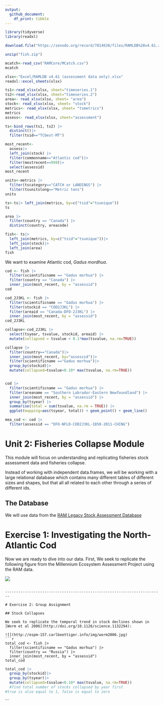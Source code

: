 ```yaml
---
output: 
  github_document:
    df_print: tibble
---
```


```r
library(tidyverse)
library(readxl)
```
```r
download.file("https://zenodo.org/record/7814638/files/RAMLDB%20v4.61.zip?download=1", "fish.zip")
```
```r
unzip("fish.zip")
```

```r
mcatch<-read_csv("RAMCore/MCatch.csv")
mcatch
```
```r
xlsx<-"Excel/RAMLDB v4.61 (assessment data only).xlsx"
readxl::excel_sheets(xlsx)

ts1<-read_xlsx(xlsx, sheet="timeseries.1")
ts2<-read_xlsx(xlsx, sheet="timeseries.2")
area<- read_xlsx(xlsx, sheet= "area")
stock<- read_xlsx(xlsx, sheet= "stock")
metrics<- read_xlsx(xlsx, sheet= "tsmetrics")
metrics
assess<- read_xlsx(xlsx, sheet="assessment")

ts<-bind_rows(ts1, ts2) |> 
  distinct()|> 
  filter(tsid=="TCbest-MT")
```

```r
most_recent<-
  assess|>
  left_join(stock) |>
  filter(commonname=="Atlantic cod")|>
  filter(mostrecent==999)|>
  select(assessid)
most_recent
```

```r
units<-metrics |> 
  filter(tscategory=="CATCH or LANDINGS") |>
  filter(tsunitslong=="Metric tons")
units
```
```r
ts<-ts|> left_join(metrics, by=c("tsid"="tsunique"))
ts
```

```r
area |> 
  filter(country == "Canada") |>
  distinct(country, areacode)
```

```r
fish<- ts|> 
  left_join(metrics, by=c("tsid"="tsunique"))|>
  left_join(stock)|>
  left_join(area)
fish
```

We want to examine Atlantic cod, _Gadus mordhua_. 
```r
cod <- fish |> 
  filter(scientificname == "Gadus morhua") |>
  filter(country == "Canada") |>
  inner_join(most_recent, by = "assessid") 
cod
```

```r
cod_2J3KL <- fish |>
  filter(scientificname == "Gadus morhua") |>
  filter(stockid == "COD2J3KL") |>
  filter(areaid == "Canada-DFO-2J3KL") |>
  inner_join(most_recent, by = "assessid")
cod_2J3KL
```

```r
collapse<-cod_2J3KL |> 
  select(tsyear, tsvalue, stockid, areaid) |>
  mutate(collapsed = tsvalue < 0.1*max(tsvalue, na.rm=TRUE))
```
```r
collapse |>
  filter(country=="Canada")|>
  inner_join(most_recent, by="assessid")|>
  filter(scientificname =="Gadus morhua")|>
  group_by(stockid)|>
  mutate(collapsed=tsvalue<0.10* max(tsvalue, na.rm=TRUE))
```
```r

```


```r
cod |>
  filter(scientificname == "Gadus morhua") |>
  filter(areaname == "Southern Labrador-Eastern Newfoundland") |>
  inner_join(most_recent, by = "assessid") |>
  group_by(tsyear) |>
  summarise(total = sum(tsvalue, na.rm = TRUE)) |>
  ggplot(mapping=aes(tsyear, total)) + geom_point() + geom_line()
```
```r
mea_cod <- cod |>
  filter(assessid == "DFO-NFLD-COD2J3KL-1850-2011-CHING")
```


# Unit 2: Fisheries Collapse Module

This module will focus on understanding and replicating fisheries stock assessment data and fisheries collapse.

Instead of working with independent data.frames, we will be working with a large relational database which contains many different tables of different sizes and shapes, but that all all related to each other through a series of different ids.

## The Database

We will use data from the [RAM Legacy Stock Assessment Database](https://www.ramlegacy.org/database/)

# Exercise 1: Investigating the North-Atlantic Cod

Now we are ready to dive into our data. First, We seek to replicate the following figure from the Millennium Ecosystem Assessment Project using the RAM data.

![](http://espm-157.carlboettiger.info/img/cod.jpg)
```

------------------------------------------------------------------------

# Exercise 2: Group Assignment

## Stock Collapses

We seek to replicate the temporal trend in stock declines shown in [Worm et al 2006](http://doi.org/10.1126/science.1132294):

![](http://espm-157.carlboettiger.info/img/worm2006.jpg)
```r
total_cod <- fish |> 
  filter(scientificname == "Gadus morhua") |>
  filter(country == "Russia") |>
  inner_join(most_recent, by = "assessid") 
total_cod
```
```r
total_cod |> 
  group_by(stockid)|>
  group_by(tsyear)|>
  mutate(collapsed=tsvalue<0.10* max(tsvalue, na.rm=TRUE))
  #find total number of stocks collapsed by year first
#true is also equal to 1, false is equal to zero
```

```

